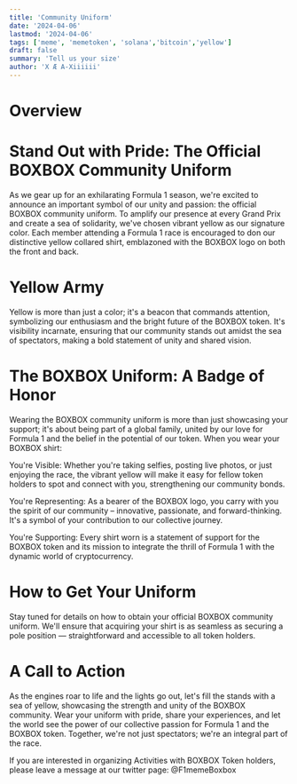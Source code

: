 ```yaml
---
title: 'Community Uniform'
date: '2024-04-06'
lastmod: '2024-04-06'
tags: ['meme', 'memetoken', 'solana','bitcoin','yellow']
draft: false
summary: 'Tell us your size'
author: 'X Æ A-Xiiiiii'
---
```


# Overview

<TOCInline toc={props.toc} exclude="Overview" toHeading={2} />


# Stand Out with Pride: The Official BOXBOX Community Uniform 


As we gear up for an exhilarating Formula 1 season, we're excited to announce an important symbol of our unity and passion: the official BOXBOX community uniform. To amplify our presence at every Grand Prix and create a sea of solidarity, we've chosen vibrant yellow as our signature color. Each member attending a Formula 1 race is encouraged to don our distinctive yellow collared shirt, emblazoned with the BOXBOX logo on both the front and back.




#  Yellow Army
Yellow is more than just a color; it's a beacon that commands attention, symbolizing our enthusiasm and the bright future of the BOXBOX token. It's visibility incarnate, ensuring that our community stands out amidst the sea of spectators, making a bold statement of unity and shared vision.



# The BOXBOX Uniform: A Badge of Honor
Wearing the BOXBOX community uniform is more than just showcasing your support; it's about being part of a global family, united by our love for Formula 1 and the belief in the potential of our token. When you wear your BOXBOX shirt:





  You're Visible: Whether you're taking selfies, posting live photos, or just enjoying the race, the vibrant yellow will make it easy for fellow token holders to spot and connect with you, strengthening our community bonds.






You're Representing: As a bearer of the BOXBOX logo, you carry with you the spirit of our community – innovative, passionate, and forward-thinking. It's a symbol of your contribution to our collective journey.







You're Supporting: Every shirt worn is a statement of support for the BOXBOX token and its mission to integrate the thrill of Formula 1 with the dynamic world of cryptocurrency.







# How to Get Your Uniform
Stay tuned for details on how to obtain your official BOXBOX community uniform. We'll ensure that acquiring your shirt is as seamless as securing a pole position — straightforward and accessible to all token holders.





# A Call to Action
As the engines roar to life and the lights go out, let's fill the stands with a sea of yellow, showcasing the strength and unity of the BOXBOX community. Wear your uniform with pride, share your experiences, and let the world see the power of our collective passion for Formula 1 and the BOXBOX token. Together, we're not just spectators; we're an integral part of the race.





If you are interested in organizing Activities with BOXBOX Token holders, please leave a message at our twitter page: @F1memeBoxbox
